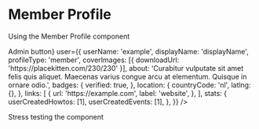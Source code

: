 
<Meta title="User Profile/Member" component={MemberProfile} />

# Member Profile

Using the Member Profile component

<Story name="Default story">
  <Provider>
    <MemberProfile
      adminButton={<Button>Admin button</Button>}
      user={{
        userName: 'example',
        displayName: 'displayName',
        profileType: 'member',
        coverImages: [{
          downloadUrl: 'https://placekitten.com/230/230'
        }],
        about:
          'Curabitur vulputate sit amet felis quis aliquet. Maecenas varius congue arcu at elementum. Quisque in ornare odio.',
        badges: {
          verified: true,
        },
        location: {
          countryCode: 'nl',
          latlng: {},
        },
        links: [
          {
            url: 'https://example.com',
            label: 'website',
          },
        ],
        stats: {
          userCreatedHowtos: [1],
          userCreatedEvents: [1],
        },
      }}
    />
  </Provider>
</Story>

Stress testing the component

<Preview>
  <Story name="No location data provided">
    <MemberProfile
      user={{
        userName: 'aUserWithOutALocation',
        displayName: 'User Without A Location',
        profileType: 'member',
        coverImages: [],
        about: `Lorem ipsum dolor sit amet, consectetur adipiscing elit. Fusce non sollicitudin nunc. Sed in nisl in velit dapibus dapibus a ut nisi. Donec lectus tellus, pretium sed sollicitudin vitae, consequat vitae ante. Sed ex est, molestie ut augue in, vehicula tempor arcu. Curabitur at finibus enim.`,
        links: [
          {
            url: 'https://example.com',
            label: 'website',
          },
        ],
        stats: {
          userCreatedHowtos: 1,
          userCreatedEvents: 1,
        },
      }}
    />
  </Story>
  <Story name="Short usernames">
    <MemberProfile
      user={{
        userName: 'A',
        displayName: 'ABC',
        profileType: 'member',
        coverImages: [],
        about: `a`,
        location: {
          countryCode: 'nl',
          latlng: {},
        },
        links: [
          {
            url: 'https://example.com',
            label: 'website',
          },
        ],
        stats: {
          userCreatedHowtos: 1,
          userCreatedEvents: 1,
        },
      }}
    />
  </Story>
  <Story name="Long broken username">
    <MemberProfile
      user={{
        userName:
          'AReallyLongButBrokenDisplayNameWhichContainsHelpfulSpaceCharacters',
        displayName:
          'A Really Long But Broken Display Name Which Contains Helpful Space Characters',
        profileType: 'member',
        coverImages: [{
          downloadUrl: 'https://placekitten.com/600/230'
        }],
        about: `Lorem ipsum dolor sit amet, consectetur adipiscing elit. Fusce non sollicitudin nunc. Sed in nisl in velit dapibus dapibus a ut nisi. Donec lectus tellus, pretium sed sollicitudin vitae, consequat vitae ante. Sed ex est, molestie ut augue in, vehicula tempor arcu. Curabitur at finibus enim. Class aptent taciti sociosqu ad litora torquent per conubia nostra, per inceptos himenaeos. Aliquam accumsan tellus libero, et pellentesque ex mollis eget. Proin id dolor auctor elit viverra fermentum eget sit amet erat. Nullam et venenatis nunc. Sed a tellus cursus, dapibus massa eget, varius sapien. Morbi a facilisis nibh, vitae rhoncus massa. Integer iaculis nulla sit amet nunc lacinia, non elementum mi egestas. Nam turpis eros, luctus a est vel, commodo accumsan nunc. Phasellus consectetur pretium auctor. Vivamus at sollicitudin lacus. Sed id dapibus diam. Nulla condimentum, magna in ultricies suscipit, felis felis vestibulum nibh, vel euismod elit ipsum in turpis. Pellentesque elementum nisi non molestie efficitur. Vestibulum sed gravida ipsum. Suspendisse lacinia, lectus ut mattis volutpat, justo tellus sollicitudin dolor, non malesuada ex orci at nisi. Pellentesque maximus convallis nulla quis suscipit. Proin sodales dolor mauris. Suspendisse a mauris tortor. Morbi eleifend varius posuere.
Suspendisse mattis egestas justo eu faucibus. Nulla in feugiat mi. Mauris malesuada sapien nec leo scelerisque, et viverra massa commodo. Maecenas nunc metus, lacinia id dignissim a, dictum nec augue. Etiam condimentum maximus nulla ut imperdiet. Praesent tempor at risus eget luctus. Nulla eleifend, nisl ut fermentum iaculis, lectus orci imperdiet magna, id semper metus diam sit amet urna. Sed ultricies quam nisl, vel iaculis erat gravida vel. Donec cursus facilisis faucibus. Etiam elit sapien, tristique quis felis quis, vehicula ornare lorem. Sed tristique diam neque, in convallis turpis sodales ac. Phasellus blandit turpis sem, at ultricies nibh eleifend in. Aenean varius sem nec sodales porttitor. Proin non orci euismod, suscipit mauris eu, iaculis massa. Etiam nec vestibulum leo. Donec pharetra nunc ut arcu tincidunt dignissim. Aenean at pretium lectus, a lacinia neque. Lorem ipsum dolor sit amet, consectetur adipiscing elit. Aliquam nec lacinia magna. Proin scelerisque commodo mattis. Pellentesque ullamcorper nunc eget eros vehicula, in sollicitudin enim aliquam. Sed id quam magna. Donec non accumsan arcu. Etiam nisi quam, consequat et ex id, hendrerit maximus tortor. Curabitur vulputate sit amet felis quis aliquet. Maecenas varius congue arcu at elementum. Quisque in ornare odio.`,
        location: {
          countryCode: 'nl',
          latlng: {},
        },
        links: [
          {
            url: 'https://example.com',
            label: 'website',
          },
        ],
        stats: {
          userCreatedHowtos: 1,
          userCreatedEvents: 1,
        },
      }}
    />
  </Story>
  <Story name="Long unbroken username">
    <MemberProfile
      user={{
        userName:
          'aReallyLongUnbrokenDisplayNameWhichDoesNotContainAnyHelpfulBreakpoints',
        displayName:
          'aReallyLongUnbrokenDisplayNameWhichDoesNotContainAnyHelpfulBreakpoints',
        profileType: 'member',
        coverImages: [],
        about: 'Long text',
        location: {
          countryCode: 'nl',
          latlng: {},
        },
        links: [
          {
            url: 'https://example.com',
            label: 'website',
          },
        ],
        stats: {
          userCreatedHowtos: 1,
          userCreatedEvents: 1,
        },
      }}
    />
  </Story>
  <Story name="A long list of user provided links">
    <MemberProfile
      user={{
        userName: 'aLongListOfUserLinks',
        displayName: 'A Long List of User Links',
        profileType: 'member',
        coverImages: [],
        about: 'Long text',
        location: {
          countryCode: 'nl',
          latlng: {},
        },
        links: [
          {
            url: 'https://example.com',
            label: 'website',
          },
          {
            url: 'https://example.com',
            label: 'website',
          },
          {
            url: 'https://example.com',
            label: 'website',
          },
          {
            url: 'https://example.com',
            label: 'website',
          },
          {
            url: 'https://example.com',
            label: 'website',
          },
          {
            url: 'https://example.com',
            label: 'website',
          },
          {
            url: 'https://example.com',
            label: 'website',
          },
          {
            url: 'https://example.com',
            label: 'website',
          },
          {
            url: 'https://example.com',
            label: 'website',
          },
          {
            url: 'https://example.com',
            label: 'website',
          },
          {
            url: 'https://example.com',
            label: 'website',
          },
          {
            url: 'https://example.com',
            label: 'website',
          },
          {
            url: 'https://example.com',
            label: 'website',
          },
          {
            url: 'https://example.com',
            label: 'website',
          },
          {
            url: 'https://example.com',
            label: 'website',
          },
          {
            url: 'https://example.com',
            label: 'website',
          },
          {
            url: 'https://example.com',
            label: 'website',
          },
          {
            url: 'https://example.com',
            label: 'website',
          },
          {
            url: 'https://example.com',
            label: 'website',
          },
          {
            url: 'https://example.com',
            label: 'website',
          },
          {
            url: 'https://example.com',
            label: 'website',
          },
        ],
        stats: {
          userCreatedHowtos: 1,
          userCreatedEvents: 1,
        },
      }}
    />
  </Story>
</Preview>
